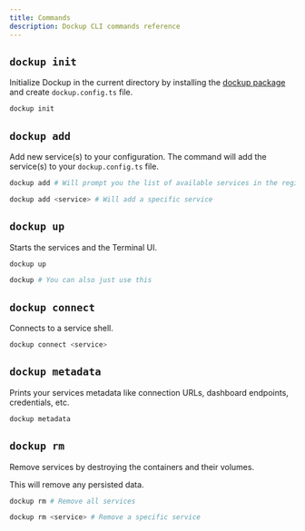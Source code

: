 ```yaml
---
title: Commands
description: Dockup CLI commands reference
---
```


## `dockup init`

Initialize Dockup in the current directory by installing the [dockup package](http://npmjs.com/package/dockup) and create `dockup.config.ts` file.

```bash
dockup init
```

## `dockup add`

Add new service(s) to your configuration. The command will add the service(s) to your `dockup.config.ts` file.

```bash
dockup add # Will prompt you the list of available services in the registry

dockup add <service> # Will add a specific service
```

## `dockup up`

Starts the services and the Terminal UI.

```bash
dockup up

dockup # You can also just use this
```

## `dockup connect`

Connects to a service shell.

```bash
dockup connect <service>
```

## `dockup metadata`

Prints your services metadata like connection URLs, dashboard endpoints, credentials, etc.

```bash
dockup metadata
```

## `dockup rm`

Remove services by destroying the containers and their volumes.

<Callout type="warn">

This will remove any persisted data.

</Callout>

```bash
dockup rm # Remove all services

dockup rm <service> # Remove a specific service
```
